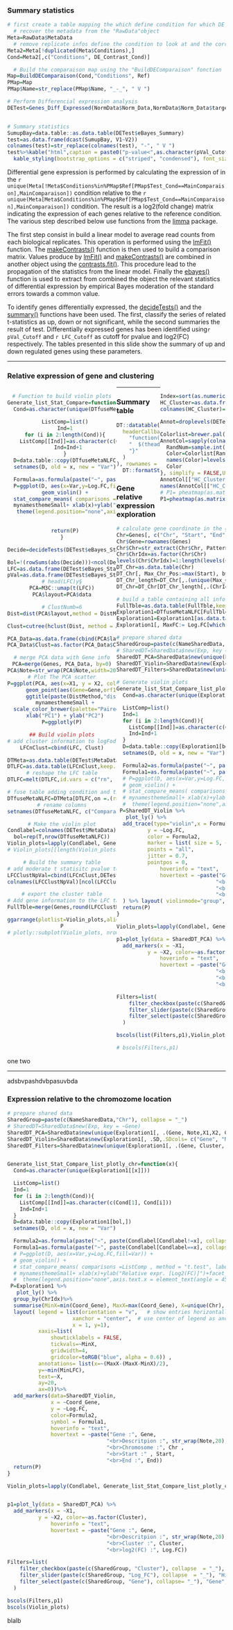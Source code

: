 
### Summary statistics

```r
# first create a table mapping the which define condition for which DE analysis has to be performed
  # recover the metadata from the "RawData"object
Meta=RawData$MetaData
  # remove replicate infos define the condition to look at and the corresponding reference Value
Meta2=Meta[!duplicated(Meta$Conditions),]
Cond=Meta2[,c("Conditions", DE_Contrast_Cond)]

  # Build the comparaison map using the "BuildDEComparaison" fonction
Map=BuildDEComparaison(Cond,"Conditions", Ref)
PMap=Map
PMap$Name=str_replace(PMap$Name, "_-_", " V ")

# Perform Differencial expression analysis
DETest=Genes_Diff_Expressed(NormData$Norm_Data,NormData$Norm_Data$targets$group_Cond,Group4InteractivePlot = data.frame(NormData$Norm_Data$targets[SecondaryComparaison]), AdditionalFactor=SecondaryComparaison, RefCond = Map$Ref[Map$Test_Cond==MainComparaison],CompareCond = Map$Test[Map$Test_Cond==MainComparaison],Method = "Paired",lfc_cuttoff = LFC_Cutoff, pvalue_cuttoff = pVal_Cutoff, Plots = F)


# Summary statistics
SumupBay=data.table::as.data.table(DETest$eBayes_Summary)
test=as.data.frame(dcast(SumupBay, V1~V2))
colnames(test)=str_replace(colnames(test), "-", " V ")
test%>%kable("html",caption = paste0("p-value<",as.character(pVal_Cutoff),", log2(FC)>",LFC_Cutoff)) %>%
  kable_styling(bootstrap_options = c("striped", "condensed"), font_size = 12, full_width = F)
```

Differential gene expression is performed by calculating the expression of in the `r unique(Meta[!Meta$Conditions%in%PMap$Ref[PMap$Test_Cond==MainComparaison],MainComparaison])` condition relative to the `r unique(Meta[Meta$Conditions%in%PMap$Ref[PMap$Test_Cond==MainComparaison],MainComparaison])` condition. The result is a log2(fold change) matrix indicating the expression of each genes relative to the reference condition. The various step described below use functions from the [limma](http://web.mit.edu/~r/current/arch/i386_linux26/lib/R/library/limma/html/01Introduction.html) package.

The first step consist in build a linear model to average read counts from each biological replicates. This operation is performed using the [lmFit()](https://www.rdocumentation.org/packages/limma/versions/3.28.14/topics/lmFit) function. The [makeContrasts()](https://www.rdocumentation.org/packages/limma/versions/3.28.14/topics/makeContrasts) function is then used to build a comparison matrix. Values produce by [lmFit()](https://www.rdocumentation.org/packages/limma/versions/3.28.14/topics/lmFit) and [makeContrasts()](https://www.rdocumentation.org/packages/limma/versions/3.28.14/topics/makeContrasts) are combined in another object using the [contrasts.fit()](https://www.rdocumentation.org/packages/limma/versions/3.28.14/topics/contrasts.fit). This procedure lead to the propagation of the statistics from the linear model. Finally the [ebayes()](https://www.rdocumentation.org/packages/limma/versions/3.28.14/topics/ebayes) function is used to extract from combined the object the relevant statistics of differential expression by empirical Bayes moderation of the standard errors towards a common value. 

To identify genes differentially expressed, the [decideTests()](https://www.rdocumentation.org/packages/limma/versions/3.28.14/topics/decideTests) and the [summary()](https://www.rdocumentation.org/packages/base/versions/3.6.2/topics/summary) functions have been used. The first, classify the series of related t-statistics as up, down or not significant, while the second summaries the result of test. Differentially expressed genes has been identified using`r pVal_Cutoff` and `r LFC_Cutoff` as cutoff for pvalue and log2(FC) respectively. The tables presented in this slide show the summary of up and down regulated genes using these parameters.

***

### Relative expression of gene and clustering

<div class='left' style='float:left;text-align:center;width:50%;'>
```r

# Function to build violin plots
Generate_list_Stat_Compare=function(x){
  Cond=as.character(unique(DTfuseMetaNLFC[[x]]))

  ListComp=list()
  Ind=1
  for (i in 2:length(Cond)){
    ListComp[[Ind]]=as.character(c(Cond[1], Cond[i]))
    Ind=Ind+1
  }
  D=data.table::copy(DTfuseMetaNLFC[bol,])
  setnames(D, old = x, new = "Var")

  Formula=as.formula(paste("~", paste(Condlabel[Condlabel!=x], collapse = "+")))
  P=ggplot(D, aes(x=Var,y=Log.FC,fill=Var)) +
  geom_violin() +
  stat_compare_means( comparisons =ListComp , method = "t.test", label = "p.signif") +
  mynamesthemeSmall+ xlab(x)+ylab("Relative expr. [Log2(FC)]")+facet_wrap(Formula)+
   theme(legend.position="none",axis.text.x = element_text(angle = 45, vjust = 1, hjust=1))
  

  return(P)
}

Decide=decideTests(DETest$eBayes_Stat,adjust.method = "BH",p.value = pVal_Cutoff, lfc = LFC_Cutoff)

Bol=!(rowSums(abs(Decide)))<ncol(Decide)/Factor_Numb_Conditions_gene_diff_expressed
LFC=as.data.frame(DETest$eBayes_Stat$coefficients[Bol,])
pVal=as.data.frame(DETest$eBayes_Stat$p.value[Bol,])
# head(LFC)y§
PCA=M3C::umap(t(LFC))
PCA$layout=PCA$data

# ClustNumb=6
Dist=dist(PCA$layout,method = DistMethod)

Clust=cutree(hclust(Dist, method = AggloMethod),k=ClustNumb)

PCA_Data=as.data.frame(cbind(PCA$layout, Clust))
PCA_Data$Clust=as.factor(PCA_Data$Clust)

# merge PCA data with Gene info
PCA=merge(Genes, PCA_Data, by=0)
PCA$Note=str_wrap(PCA$Note,width=20)
# Plot The PCA scatter
P=ggplot(PCA, aes(x=X1, y = X2, color=Clust)) +
      geom_point(aes(Gene=Gene,orf19=ORF19_ID,Note=Note, Cluster=Clust))+
      ggtitle(paste(DistMethod,"distance \nwith" , AggloMethod, "agglomeration")) + 
  mynamesthemeSmall +
  scale_color_brewer(palette="Paired")+
  xlab("PC1") + ylab("PC2")
P=ggplotly(P)

## Build violin plots
# add cluster information to logFod change table
LFCnClust=cbind(LFC, Clust)

DTMeta=as.data.table(DETest$MetaData, keep.rownames = T)
DTLFC=as.data.table(LFCnClust,keep.rownames = T)
# reshape the LFC table
DTLFC=melt(DTLFC,id.vars = c("rn", "Clust"))

# fuse table adding condition and time to the LFC matrix
DTfuseMetaNLFC=DTMeta[DTLFC,on =.(rn=variable)]
# rename columns
setnames(DTfuseMetaNLFC, c("Comparaison",colnames(DETest$MetaData), "Gene", "Cluster","Log.FC"))

# Make the violin plot
Condlabel=colnames(DETest$MetaData)
bol=rep(T,nrow(DTfuseMetaNLFC))
Violin_plots=lapply(Condlabel, Generate_list_Stat_Compare)
# Violin_plots[[length(Violin_plots)+1]]=P

# Build the summary table
# add moderate t statisitc pvalue to the LFC table
LFCClustNpVal=cbind(LFCnClust,DETest$eBayes_Stat$F.p.value[Bol])
colnames(LFCClustNpVal)[ncol(LFCClustNpVal)]="Mod_Fstat_pVal"

# export the cluster table
# Add gene information to the LFC table
FullTble=merge(Genes,round(LFCClustNpVal,2),by="row.names")

ggarrange(plotlist=Violin_plots,align = "h")
P
# plotly::subplot(Violin_plots, nrows = 2,shareX = F,shareY = T,titleX = T, titleY = T,margin = c(0.1,0.1,0.1,0.1))
```

</div>

<div class='right' style='float:right;text-align:left;width:30%;'>

```r
Index=sort(as.numeric(PCA_Data$Clust), decreasing = T, index.return=T)
HC_Cluster=as.data.frame(Clust[Index$ix])
colnames(HC_Cluster)="HC_Cluster"

Annot=droplevels(DETest$MetaData)

Colorlist=brewer.pal(12, "Paired")
AnnotCol=sapply(colnames(Annot), function(x){
  RandNum=sample.int(12, length(levels(Annot[[x]])))
  Color=Colorlist[RandNum]
  names(Color)=levels(Annot[[x]])
  Color
}, simplify = FALSE,USE.NAMES = TRUE)
AnnotCol[["HC_Cluster"]]=Colorlist[1:length(levels(PCA_Data$Clust))]
names(AnnotCol[["HC_Cluster"]])=levels(PCA_Data$Clust)
# P1= pheatmap(as.matrix(LFC[Index$ix,]),cluster_cols = T, cluster_rows = F, main = "Canberra distance \nwith average agglomeration", width = 20, height = 60, annotation_row =HC_Cluster ,annotation_names_row = F ,annotation_col = DETest$MetaData, fontsize_row =2)
P1=pheatmap(as.matrix(LFC[Index$ix,]),cluster_cols = T, cluster_rows = F, main = paste(DistMethod,"\nwith",AggloMethod,"agglomeration") , width = 20, height = 60, annotation_row =HC_Cluster ,annotation_names_row = F ,annotation_col = Annot, fontsize_row =2, annotation_colors = AnnotCol)

```
</div>

***

### Summary table

```r
DT::datatable(FullTble[, c(2,3,7:ncol(FullTble))], filter = "top",extensions = 'Buttons', options = list(dom = 'Bfrtip', buttons = c('copy', 'csv', 'excel', 'pdf', 'print'),
  headerCallback = DT::JS(
    "function(thead) {",
    "  $(thead).css('font-size', '0.7em');",
    "}"
  )
), rownames = F)%>%
  DT::formatStyle(columns = colnames(FullTble[,c(2,3,7:ncol(FullTble))]), fontSize = '75%')

```

### Gene relative expression exploration

```r
# calculate gene coordinate in the genome 
Chr=Genes[, c("Chr", "Start", "End")]
Chr$Gene=rownames(Genes)
Chr$Chr=str_extract(Chr$Chr, Pattern_X)
Chr$ChrIdx=as.factor(Chr$Chr)
levels(Chr$ChrIdx)=1:length(levels(Chr$ChrIdx))
DT_Chr=as.data.table(Chr)
DT_Chr[, Max_Chr_Pos:=max(Start), by=ChrIdx]
DT_Chr_length=DT_Chr[,.(unique(Max_Chr_Pos)), by=ChrIdx][, Chr_Coord:=cumsum(V1)][,Chr_Start:=Chr_Coord-V1]
DT_Chr=DT_Chr[DT_Chr_length[,.(ChrIdx, Chr_Start)], on=.(ChrIdx=ChrIdx)][, Coord_Gene:=Start+Chr_Start]

# build a table containing all info for the interactivity 
FullTble=as.data.table(FullTble,keep.rownames = F)
Exploration1=DTfuseMetaNLFC[FullTble[, .(Row.names, Note)], on=.(Gene=Row.names)]
Exploration1=Exploration1[as.data.table(PCA_Data[,1:2],keep.rownames = T), on=.(Gene=rn)][DT_Chr[,.(Gene,Chr, Start, End,ChrIdx,Coord_Gene)], on=.(Gene=Gene)][!is.na(Comparaison),]
Exploration1[, MaxFC:= Log.FC[which.max(abs(Log.FC))], by=Gene]

# prepare shared data
SharedGroup=paste(c(NameSharedData,"Exp"), collapse = "_")
# SharedDT=SharedData$new(Exp, key = ~Gene)
SharedDT_PCA=SharedData$new(unique(Exploration1[, .(Gene, Note,X1,X2, Cluster, Log.FC)], by="Gene"), key = ~Gene, group=SharedGroup)
SharedDT_Violin=SharedData$new(Exploration1[, .SD,.SDcols= c("Gene","Cluster","Note",Condlabel, "Log.FC")], key = ~Gene, group=SharedGroup)
SharedDT_Filters=SharedData$new(unique(Exploration1[, .(Gene, Cluster, MaxFC), by="Gene"]), key = ~Gene, group=SharedGroup)

# Generate violin plots
Generate_list_Stat_Compare_list_plotly=function(x){
  Cond=as.character(unique(Exploration1[[x]]))

  ListComp=list()
  Ind=1
  for (i in 2:length(Cond)){
    ListComp[[Ind]]=as.character(c(Cond[1], Cond[i]))
    Ind=Ind+1
  }
  D=data.table::copy(Exploration1[bol,])
  setnames(D, old = x, new = "Var")

  Formula2=as.formula(paste("~", paste(Condlabel[Condlabel!=x], collapse = "+")))
  Formula1=as.formula(paste("~", paste(Condlabel[Condlabel==x], collapse = "+")))
  # P=ggplot(D, aes(x=Var,y=Log.FC,fill=Var)) +
  # geom_violin() +
  # stat_compare_means( comparisons =ListComp , method = "t.test", label = "p.signif") +
  # mynamesthemeSmall+ xlab(x)+ylab("Relative expr. [Log2(FC)]")+facet_wrap(Formula)+
  #  theme(legend.position="none",axis.text.x = element_text(angle = 45, vjust = 1, hjust=1))
 P=SharedDT_Violin %>% 
   plot_ly() %>%
  add_trace(type="violin",x = Formula1,
          y = ~Log.FC,
          color = Formula2,
          marker = list( size = 5, opacity=0.5),
          points = "all",
          jitter = 0.7,
          pointpos = 0,
              hoverinfo = "text",
              hovertext = ~paste("Gene :", Gene,
                                "<br>Descritpion :", str_wrap(Note,20),
                                "<br>Cluster :", Cluster,
                                "<br>log2(FC) :", Log.FC)
  ) %>% layout( violinmode="group", legend=list(x=0, y=0.9))
  return(P)
}

Violin_plots=lapply(Condlabel, Generate_list_Stat_Compare_list_plotly)

p1=plot_ly(data = SharedDT_PCA) %>%
  add_markers(x = ~X1,
          y = ~X2, color=~as.factor(Cluster),
              hoverinfo = "text",
              hovertext = ~paste("Gene :", Gene,
                                "<br>Descritpion :", str_wrap(Note,20),
                                "<br>Cluster :", Cluster,
                                "<br>log2(FC) :", Log.FC))

Filters=list(
    filter_checkbox(paste(c(SharedGroup, "Cluster"), collapse  = "_"), "Cluster", SharedDT_Filters, ~Cluster, inline = TRUE),
    filter_slider(paste(c(SharedGroup, "Log_FC"), collapse  = "_"), "Highest Absolute log2(FC)",SharedDT_Filters, ~MaxFC, width = "100%",animate = F, round = 1, step = 0.5),
    filter_select(paste(c(SharedGroup, "Gene"), collapse= "_"), "Gene", SharedDT_Filters,~Gene)
  )

bscols(list(Filters,p1),Violin_plots)

# bscols(Filters,p1)

```

one two 

***
adsbvpashdvbpasuvbda


### Expression relative to the chromozome location

```r
# prepare shared data
SharedGroup=paste(c(NameSharedData,"Chr"), collapse = "_")
# SharedDT=SharedData$new(Exp, key = ~Gene)
SharedDT_PCA=SharedData$new(unique(Exploration1[, .(Gene, Note,X1,X2, Cluster, Log.FC)], by="Gene"), key = ~Gene, group=SharedGroup)
SharedDT_Violin=SharedData$new(Exploration1[, .SD,.SDcols= c("Gene", "Note","Chr","Start", "End", "ChrIdx", "Coord_Gene",Condlabel, "Log.FC")], key = ~Gene, group=SharedGroup)
SharedDT_Filters=SharedData$new(unique(Exploration1[, .(Gene, Cluster, MaxFC), by="Gene"]), key = ~Gene, group=SharedGroup)


Generate_list_Stat_Compare_list_plotly_chr=function(x){
  Cond=as.character(unique(Exploration1[[x]]))

  ListComp=list()
  Ind=1
  for (i in 2:length(Cond)){
    ListComp[[Ind]]=as.character(c(Cond[1], Cond[i]))
    Ind=Ind+1
  }
  D=data.table::copy(Exploration1[bol,])
  setnames(D, old = x, new = "Var")

  Formula2=as.formula(paste("~", paste(Condlabel[Condlabel!=x], collapse = "+")))
  Formula1=as.formula(paste("~", paste(Condlabel[Condlabel==x], collapse = "+")))
  # P=ggplot(D, aes(x=Var,y=Log.FC,fill=Var)) +
  # geom_violin() +
  # stat_compare_means( comparisons =ListComp , method = "t.test", label = "p.signif") +
  # mynamesthemeSmall+ xlab(x)+ylab("Relative expr. [Log2(FC)]")+facet_wrap(Formula)+
  #  theme(legend.position="none",axis.text.x = element_text(angle = 45, vjust = 1, hjust=1))
 P=Exploration1 %>% 
   plot_ly() %>% 
  group_by(ChrIdx)%>%
  summarise(MinX=min(Coord_Gene), MaxX=max(Coord_Gene), X=unique(Chr), MinLFC=min(Log.FC))%>%
  layout( legend = list(orientation = "v",   # show entries horizontally
                     xanchor = "center",  # use center of legend as anchor
                     x = 1, y=1),
          xaxis=list(
              showticklabels = FALSE,
              tickvals=~MinX,
              gridwidth=4,
              gridcolor=toRGB("blue", alpha = 0.6)) ,
          annotations= list(x=~(MaxX-(MaxX-MinX)/2),
          y=~min(MinLFC),
          text=~X,
          ay=20,
          ax=0))%>%
  add_markers(data=SharedDT_Violin,
              x = ~Coord_Gene,
              y = ~Log.FC, 
              color=Formula2,
              symbol = Formula1,
              hoverinfo = "text",
              hovertext = ~paste("Gene :", Gene,
                                "<br>Descritpion :", str_wrap(Note,20),
                                "<br>Chromosome :", Chr ,
                                "<br>Start :" , Start,
                                "<br>End :", End))
  return(P)
}

Violin_plots=lapply(Condlabel, Generate_list_Stat_Compare_list_plotly_chr)


p1=plot_ly(data = SharedDT_PCA) %>%
  add_markers(x = ~X1,
          y = ~X2, color=~as.factor(Cluster),
              hoverinfo = "text",
              hovertext = ~paste("Gene :", Gene,
                                "<br>Descritpion :", str_wrap(Note,20),
                                "<br>Cluster :", Cluster,
                                "<br>log2(FC) :", Log.FC))

Filters=list(
    filter_checkbox(paste(c(SharedGroup, "Cluster"), collapse  = "_"), "Cluster", SharedDT_Filters, ~Cluster, inline = TRUE),
    filter_slider(paste(c(SharedGroup, "Log_FC"), collapse  = "_"), "Highest Absolute log2(FC)",SharedDT_Filters, ~MaxFC, width = "100%",animate = F, round = 1, step = 0.5),
    filter_select(paste(c(SharedGroup, "Gene"), collapse= "_"), "Gene", SharedDT_Filters,~Gene)
  )

bscols(Filters,p1)
bscols(Violin_plots)

```
blalb